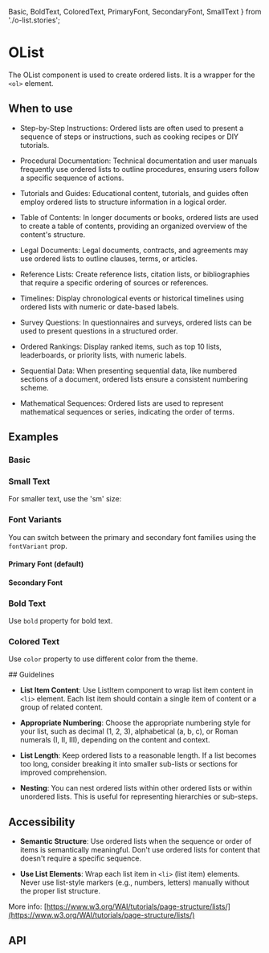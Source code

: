 
  Basic,
  BoldText,
  ColoredText,
  PrimaryFont,
  SecondaryFont,
  SmallText
} from './o-list.stories';

<Meta of={OList} />

# OList

The OList component is used to create ordered lists. It is a wrapper for the `<ol>` element.

## When to use

- Step-by-Step Instructions: Ordered lists are often used to present a sequence of steps or instructions, such
  as cooking recipes or DIY tutorials.

- Procedural Documentation: Technical documentation and user manuals frequently use ordered lists to outline procedures,
  ensuring users follow a specific sequence of actions.

- Tutorials and Guides: Educational content, tutorials, and guides often employ ordered lists to structure information
  in a logical order.

- Table of Contents: In longer documents or books, ordered lists are used to create a table of contents, providing
  an organized overview of the content's structure.

- Legal Documents: Legal documents, contracts, and agreements may use ordered lists to outline clauses, terms,
  or articles.

- Reference Lists: Create reference lists, citation lists, or bibliographies that require a specific ordering of sources
  or references.

- Timelines: Display chronological events or historical timelines using ordered lists with numeric or date-based labels.

- Survey Questions: In questionnaires and surveys, ordered lists can be used to present questions in a structured order.

- Ordered Rankings: Display ranked items, such as top 10 lists, leaderboards, or priority lists, with numeric labels.

- Sequential Data: When presenting sequential data, like numbered sections of a document, ordered lists ensure
  a consistent numbering scheme.

- Mathematical Sequences: Ordered lists are used to represent mathematical sequences or series, indicating the order
  of terms.

## Examples

### Basic

<Canvas of={Basic} />

### Small Text

For smaller text, use the 'sm' size:

<Canvas of={SmallText} />

### Font Variants

You can switch between the primary and secondary font families using the `fontVariant` prop.

#### Primary Font (default)

<Canvas of={PrimaryFont} />

#### Secondary Font

<Canvas of={SecondaryFont} />

### Bold Text

Use `bold` property for bold text.

<Canvas of={BoldText} />

### Colored Text

Use `color` property to use different color from the theme.

<Canvas of={ColoredText} />
## Guidelines

- **List Item Content**: Use ListItem component to wrap list item content in `<li>` element. Each list item should contain
  a single item of content or a group of related content.

- **Appropriate Numbering**: Choose the appropriate numbering style for your list, such as decimal (1, 2, 3),
  alphabetical (a, b, c), or Roman numerals (I, II, III), depending on the content and context.

- **List Length**: Keep ordered lists to a reasonable length. If a list becomes too long, consider breaking it into smaller
  sub-lists or sections for improved comprehension.

- **Nesting**: You can nest ordered lists within other ordered lists or within unordered lists. This is useful
  for representing hierarchies or sub-steps.

## Accessibility

- **Semantic Structure**: Use ordered lists when the sequence or order of items is semantically meaningful. Don't use
  ordered lists for content that doesn't require a specific sequence.

- **Use List Elements**: Wrap each list item in `<li>` (list item) elements. Never use list-style markers (e.g., numbers,
  letters) manually without the proper list structure.

More info: [https://www.w3.org/WAI/tutorials/page-structure/lists/](https://www.w3.org/WAI/tutorials/page-structure/lists/)

## API

<ArgTypes />
